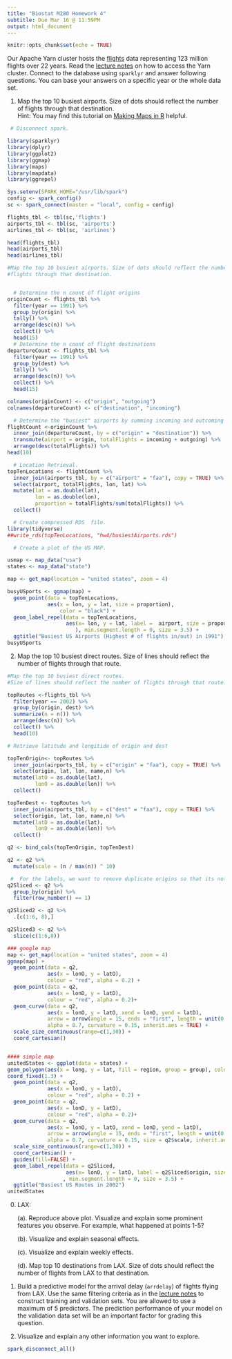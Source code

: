 ```yaml
---
title: "Biostat M280 Homework 4"
subtitle: Due Mar 16 @ 11:59PM
output: html_document
---
```


```r
knitr::opts_chunk$set(echo = TRUE)
```

Our Apache Yarn cluster hosts the [flights](http://stat-computing.org/dataexpo/2009/the-data.html) data representing 123 million flights over 22 years. Read the [lecture notes](http://hua-zhou.github.io/teaching/biostatm280-2018winter/slides/12-sparklyr/sparklyr-flights.html) on how to access the Yarn cluster. Connect to the database using `sparklyr` and answer following questions. You can base your answers on a specific year or the whole data set.

1. Map the top 10 busiest airports. Size of dots should reflect the number of flights through that destination.  
Hint: You may find this tutorial on [Making Maps in R](http://eriqande.github.io/rep-res-web/lectures/making-maps-with-R.html) helpful.

```r
 # Disconnect spark.

library(sparklyr)
library(dplyr)
library(ggplot2)
library(ggmap)
library(maps)
library(mapdata)
library(ggrepel)

Sys.setenv(SPARK_HOME="/usr/lib/spark")
config <- spark_config()
sc <- spark_connect(master = "local", config = config)

flights_tbl <- tbl(sc,'flights')
airports_tbl <- tbl(sc, 'airports')
airlines_tbl <- tbl(sc, 'airlines')

head(flights_tbl)
head(airports_tbl)
head(airlines_tbl)

#Map the top 10 busiest airports. Size of dots should reflect the number of 
#flights through that destination.


  # Determine the n count of flight origins
originCount <- flights_tbl %>%
  filter(year == 1991) %>%
  group_by(origin) %>%
  tally() %>%
  arrange(desc(n)) %>%
  collect() %>%
  head(15)
  # Determine the n count of flight destinations
departureCount <- flights_tbl %>%
  filter(year == 1991) %>%
  group_by(dest) %>%
  tally() %>%
  arrange(desc(n)) %>%
  collect() %>%
  head(15)

colnames(originCount) <- c("origin", "outgoing")
colnames(departureCount) <- c("destination", "incoming")

  # Determine the "busiest" airports by summing incoming and outcoming flights.
flightCount <-originCount %>%
  inner_join(departureCount, by = c("origin" = "destination")) %>%
  transmute(airport = origin, totalFlights = incoming + outgoing) %>%
  arrange(desc(totalFlights)) %>%
head(10)

  # Location Retrieval.
topTenLocations <- flightCount %>%
  inner_join(airports_tbl, by = c("airport" = "faa"), copy = TRUE) %>%
  select(airport, totalFlights, lon, lat) %>%
  mutate(lat = as.double(lat),
         lon = as.double(lon),
         proportion = totalFlights/sum(totalFlights)) %>%
  collect()

  # Create compressed RDS  file.
library(tidyverse)
##write_rds(topTenLocations, "hw4/busiestAirports.rds")

  # Create a plot of the US MAP.

usmap <- map_data("usa")
states <- map_data("state")

map <- get_map(location = "united states", zoom = 4)

busyUSports <- ggmap(map) +
  geom_point(data = topTenLocations,
             aes(x = lon, y = lat, size = proportion),
                 color = "black") +
  geom_label_repel(data = topTenLocations,
                   aes(x= lon, y = lat, label =  airport, size = proportion
                      ), min.segment.length = 0, size = 3.5) +
  ggtitle("Busiest US Airports (Highest # of flights in/out) in 1991")
busyUSports


```



2. Map the top 10 busiest direct routes. Size of lines should reflect the number of flights through that route.

```r
#Map the top 10 busiest direct routes.
#Size of lines should reflect the number of flights through that route.

topRoutes <-flights_tbl %>%
  filter(year == 2002) %>%
  group_by(origin, dest) %>%
  summarize(n = n()) %>%
  arrange(desc(n)) %>%
  collect() %>%
  head(10)

# Retrieve latitude and longitide of origin and dest

topTenOrigin<- topRoutes %>%
  inner_join(airports_tbl, by = c("origin" = "faa"), copy = TRUE) %>%
  select(origin, lat, lon, name,n) %>%
  mutate(latO = as.double(lat),
         lonO = as.double(lon)) %>%
  collect()

topTenDest <- topRoutes %>%
  inner_join(airports_tbl, by = c("dest" = "faa"), copy = TRUE) %>%
  select(origin, lat, lon, name,n) %>%
  mutate(latD = as.double(lat),
         lonD = as.double(lon)) %>%
  collect()

q2 <- bind_cols(topTenOrigin, topTenDest)

q2 <- q2 %>%
  mutate(scale = (n / max(n)) ^ 10)

 #  For the labels, we want to remove duplicate origins so that its not cluttered: 3 different ways to do so:
q2Sliced <- q2 %>%
  group_by(origin) %>%
  filter(row_number() == 1)

q2Sliced2 <- q2 %>%
  .[c(1:6, 8),]

q2Sliced3 <- q2 %>%
  slice(c(1:6,8))

### google map
map <- get_map(location = "united states", zoom = 4)
ggmap(map) +
  geom_point(data = q2,
             aes(x = lonO, y = latO),
             colour = "red", alpha = 0.2) +
  geom_point(data = q2,
             aes(x = lonD, y = latD),
             colour = "red", alpha = 0.2)+
  geom_curve(data = q2,
             aes(x = lonO, y = latO, xend = lonD, yend = latD),    
             arrow = arrow(angle = 15, ends = "first", length = unit(0.2, "cm"), type = "closed"),
             alpha = 0.7, curvature = 0.15, inherit.aes = TRUE) +
  scale_size_continuous(range=c(1,30)) +
  coord_cartesian()


#### simple map
unitedStates <- ggplot(data = states) +
geom_polygon(aes(x = long, y = lat, fill = region, group = group), color = "white") + 
coord_fixed(1.3) +
  geom_point(data = q2,
             aes(x = lonO, y = latO),
             colour = "red", alpha = 0.2) +
  geom_point(data = q2,
             aes(x = lonD, y = latD),
             colour = "red", alpha = 0.2)+
  geom_curve(data = q2,
             aes(x = lonO, y = latO, xend = lonD, yend = latD),    
             arrow = arrow(angle = 15, ends = "first", length = unit(0.5, "cm"), type = "closed"),
             alpha = 0.7, curvature = 0.15, size = q2$scale, inherit.aes = TRUE) +
  scale_size_continuous(range=c(1,30)) +
  coord_cartesian() +
  guides(fill=FALSE) +
  geom_label_repel(data = q2Sliced,
                   aes(x= lonO, y = latO, label = q2Sliced$origin, size = 2)
                  , min.segment.length = 0, size = 3.5) +
  ggtitle("Busiest US Routes in 2002")
unitedStates


```


0. LAX:

    (a). Reproduce above plot. Visualize and explain some prominent features you observe. For example, what happened at points 1-5?

    (b). Visualize and explain seasonal effects.
  
    (c). Visualize and explain weekly effects.
  
    (d). Map top 10 destinations from LAX. Size of dots should reflect the number of flights from LAX to that destination.
    
0. Build a predictive model for the arrival delay (`arrdelay`) of flights flying from LAX. Use the same filtering criteria as in the [lecture notes](http://hua-zhou.github.io/teaching/biostatm280-2018winter/slides/12-sparklyr/sparklyr-flights.html) to construct training and validation sets. You are allowed to use a maximum of 5 predictors. The prediction performance of your model on the validation data set will be an important factor for grading this question.
    
0. Visualize and explain any other information you want to explore.


```r
spark_disconnect_all()
```

  